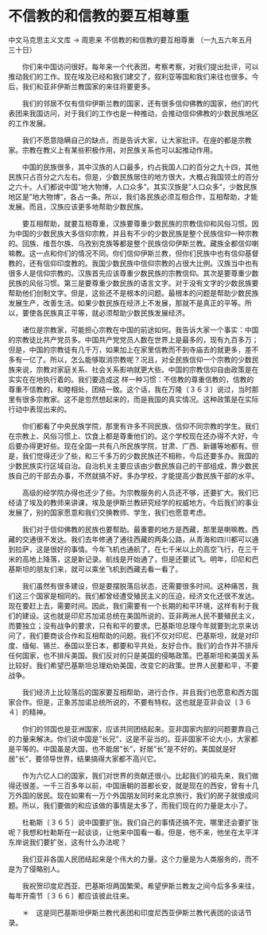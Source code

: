 # 不信教的和信教的要互相尊重

中文马克思主义文库 -> 周恩来
不信教的和信教的要互相尊重
（一九五六年五月三十日）


　　你们来中国访问很好。每年来一个代表团，考察考察，对我们提出批评，可以推动我们的工作。现在埃及已经和我们建交了，叙利亚等国和我们来往也很多。今后，我们和亚非伊斯兰教国家的来往将要更多。


　　我们的邻居不仅有信仰伊斯兰教的国家，还有很多信仰佛教的国家，他们的代表团来我国访问，对于我们的工作也是一种推动，会推动信仰佛教的少数民族地区的工作发展。

　　我们不愿意隐瞒自己的缺点，而是告诉大家，让大家批评。在座的都是宗教家。宗教在教义上有某些积极作用，对民族关系也可以起推动作用。

　　中国的民族很多，其中汉族的人口最多，约占我国人口的百分之九十四，其他民族只占百分之六左右。但是，少数民族居住的地方很大，大概占我国领土的百分之六十。人们都说中国"地大物博，人口众多"。其实汉族是"人口众多"，少数民族地区是"地大物博"，各占一条。所以，我们各民族必须互相合作，互相帮助，才能发展。而且，汉族应该更多地帮助少数民族。

　　要互相帮助，就要互相尊重，汉族要尊重少数民族的宗教信仰和风俗习惯。因为中国的少数民族大多信仰宗教，并且有不少的少数民族是整个民族信仰一种宗教的。回族、维吾尔族、乌孜别克族等都是整个民族信仰伊斯兰教。藏族全都信仰喇嘛教。这一点和你们的情况不同。你们信仰伊斯兰教，但你们民族中也有信仰基督教的，还有信仰印度教的。我国少数民族中信仰宗教的占很大比例。汉族当中也有很多人是信仰宗教的。汉族首先应该尊重少数民族的宗教信仰。其次是要尊重少数民族的风俗习惯。第三是要尊重少数民族的语言文字。对于没有文字的少数民族要帮助他们创制文字。但是，这些还不是根本的问题。最根本的问题是帮助少数民族发展生产，改善生活。如果少数民族在经济上不发展，那就不是真正的平等。所以，要使各民族真正平等，就必须帮助少数民族发展经济。

　　诸位是宗教家，可能担心宗教在中国的前途如何。我告诉大家一个事实：中国的宗教徒比共产党员多。中国共产党党员人数在世界上是最多的，现有九百多万；但是，中国的宗教徒有几千万，如果加上在家里信教而不到寺庙去的就更多，差不多有一亿了。所以，怎么能够取消宗教呢？况且，对全民族信仰一个宗教的少数民族来说，宗教对家庭关系、社会关系影响就更大些。中国的宗教信仰自由政策是在实实在在地执行着的。我们要造成这 样一种习惯：不信教的尊重信教的，信教的尊重不信教的，和睦相处，团结一致。这个话，我在万隆〔３６３〕说过，当时那里有很多宗教家。这不是忽然想起来的，而是我国的真实情况。这种政策是在实际行动中表现出来的。

　　你们都看了中央民族学院，那里有许多不同民族、信仰不同宗教的学生。我们在宗教上、风俗习惯上、饮食上都是尊重他们的。这个学校现在还办得不大好，今后要办得更好些。现在全国一共有八所民族学院，甘肃、广西、新疆等地都有。但是，我们觉得还少了些，和三千多万的少数民族还不相称，今后还要多办。我国的少数民族实行区域自治。自治机关主要应该由少数民族自己的干部组成，靠少数民族自己的干部去办事，不然就搞不好。多办学校，才能提高少数民族干部的水平。

　　高级的经学院办得也还少了些。为宗教服务的人员还不够，还要扩大。我们已经请了埃及的教师来讲课，埃及是伊斯兰教研究经学的权威地方。今后我们的事业发展了，别的国家愿意和我们交换教师、学生，我们也愿意考虑。

　　我们对于信仰佛教的民族也要帮助。最重要的地方是西藏，那里是喇嘛教。西藏的交通很不发达。我们去年修通了通往西藏的两条公路，从青海和四川都可以通到拉萨，这是很好的事情。今年飞机也通航了。在七千米以上的高空飞行，在三千米的高地上降落，这是新记录。航线是开始通了，但是还要试飞。明年，印尼和巴基斯坦的朋友们来，就可以乘坐飞机到西藏去看一看了。

　　我们虽然有很多建设，但是要摆脱落后状态，还需要很多时间。这种痛苦，我们这三个国家是相同的。我们都曾经遭受殖民主义的压迫，经济文化还很不发达。现在要赶上去，需要时间。因此，我们需要有一个长期的和平环境，这样有利于我们的建设。这也就是印尼苏加诺总统在美国所说的，亚非两洲人民不要殖民主义，而要独立；没有战争的要求，只有和平的要求。巴基斯坦总理今年就要到北京来访问了，我们要商谈合作和互相帮助的问题。我们不仅对印尼、巴基斯坦，就是对印度、缅甸、锡兰、泰国以至日本，都要和平共处，友好合作。我们的合作并不排斥任何国家，也不排斥美国。我们反对的只是美国的侵略政策。巴基斯坦和美国关系比较好。我们希望巴基斯坦总理劝劝美国，改变它的政策。世界人民要和平，不要战争。

　　我们经济上比较落后的国家要互相帮助，进行合作，并且我们也愿意和西方国家合作。但是，正象苏加诺总统所说的，不要有特权。这也就是亚非会议〔３６４〕的精神。

　　你们的邻国也是亚洲国家，应该共同团结起来。亚非国家内部的问题要靠自己的力量来解决。你们说中国是"长兄"，这是不妥当的。亚非国家不论大小，大家都是平等的。中国虽是大国，也不能居"长"，好居"长"是不好的。美国就是好居"长"，要领导世界，结果搞得大家都不高兴它。

　　作为六亿人口的国家，我们对世界的贡献还很小。比起我们的祖先来，我们做得还很差。一千三百多年以前，中国唐朝的首都长安，就是现在的西安，曾有十几万外国的居民。现在如果有一万个外国朋友同时来北京旅行，我们的房子就很成问题。所以，我们要做的和应该做的事情是太多了，而我们现在的力量是太小了。

　　杜勒斯〔３６５〕说中国要扩张。我们自己的事情还搞不完，哪里还会要扩张呢？我想和杜勒斯在一起谈谈，让他来中国看一看。但是，他不来，他坐在太平洋东岸说我们要扩张，这有什么办法呢？

　　我们亚非各国人民团结起来是个伟大的力量。这个力量是为人类服务的，而不是为了侵略别人。

　　我祝贺印度尼西亚、巴基斯坦两国繁荣。希望伊斯兰教友之间今后多多来往，每年开斋节〔３６６〕都应该彼此往来。



　　＊　这是同巴基斯坦伊斯兰教代表团和印度尼西亚伊斯兰教代表团的谈话节录。



